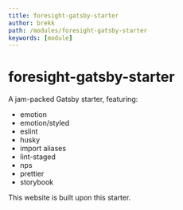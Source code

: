 ```yaml
---
title: foresight-gatsby-starter
author: brekk
path: /modules/foresight-gatsby-starter
keywords: [module]
---
```


# foresight-gatsby-starter

A jam-packed Gatsby starter, featuring:

- emotion
- emotion/styled
- eslint
- husky
- import aliases
- lint-staged
- nps
- prettier
- storybook

This website is built upon this starter.
